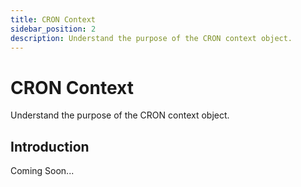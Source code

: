 ```yaml
---
title: CRON Context 
sidebar_position: 2
description: Understand the purpose of the CRON context object.
---
```



# CRON Context 

Understand the purpose of the CRON context object.

## Introduction

Coming Soon...
